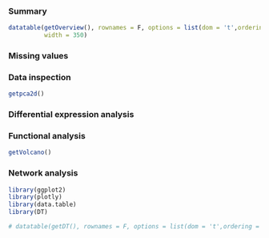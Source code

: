 
### Summary

```r

datatable(getOverview(), rownames = F, options = list(dom = 't',ordering = F),
          width = 350)


```

### Missing values

### Data inspection

```r

getpca2d()


```

### Differential expression analysis



### Functional analysis

```r

getVolcano()


```


### Network analysis



```r
library(ggplot2)
library(plotly)
library(data.table)
library(DT)

# datatable(getDT(), rownames = F, options = list(dom = 't',ordering = F))




```
